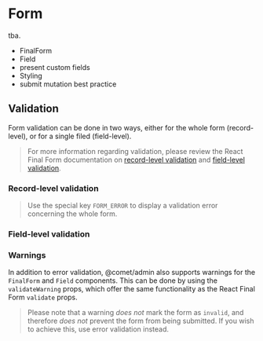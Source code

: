 
<Meta title="Docs/Components/Form" />

# Form

tba.

-   FinalForm
-   Field
-   present custom fields
-   Styling
-   submit mutation best practice

## Validation

Form validation can be done in two ways, either for the whole form (record-level), or for a single filed (field-level).

> For more information regarding validation, please review the React Final Form documentation on [record-level validation](https://final-form.org/docs/react-final-form/types/FormProps#validate) and [field-level validation](https://final-form.org/docs/react-final-form/types/FieldProps#validate).

### Record-level validation

<Canvas>
    <Story id="stories-components-form--record-level-validation" />
</Canvas>

> Use the special key `FORM_ERROR` to display a validation error concerning the whole form.

### Field-level validation

<Canvas>
    <Story id="stories-components-form--field-level-validation" />
</Canvas>

### Warnings

In addition to error validation, @comet/admin also supports warnings for the `FinalForm` and `Field` components. This can be done by using the `validateWarning` props, which offer the same functionality as the React Final Form `validate` props.

> Please note that a warning _does not_ mark the form as `invalid`, and therefore _does not_ prevent the form from being submitted. If you wish to achieve this, use error validation instead.

<Canvas>
    <Story id="stories-components-form--warnings" />
</Canvas>
